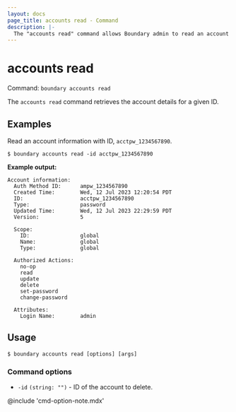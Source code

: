 ```yaml
---
layout: docs
page_title: accounts read - Command
description: |-
  The "accounts read" command allows Boundary admin to read an account resource.
---
```


# accounts read

Command: `boundary accounts read`

The `accounts read` command retrieves the account details for a given ID.


## Examples

Read an account information with ID, `acctpw_1234567890`.

```shell-session
$ boundary accounts read -id acctpw_1234567890
```

**Example output:**

<CodeBlockConfig hideClipboard>

```plaintext
Account information:
  Auth Method ID:      ampw_1234567890
  Created Time:        Wed, 12 Jul 2023 12:20:54 PDT
  ID:                  acctpw_1234567890
  Type:                password
  Updated Time:        Wed, 12 Jul 2023 22:29:59 PDT
  Version:             5

  Scope:
    ID:                global
    Name:              global
    Type:              global

  Authorized Actions:
    no-op
    read
    update
    delete
    set-password
    change-password

  Attributes:
    Login Name:        admin
```

</CodeBlockConfig>

## Usage

<CodeBlockConfig hideClipboard>

```shell-session
$ boundary accounts read [options] [args]
```

</CodeBlockConfig>


### Command options

- `-id` `(string: "")` - ID of the account to delete.

@include 'cmd-option-note.mdx'